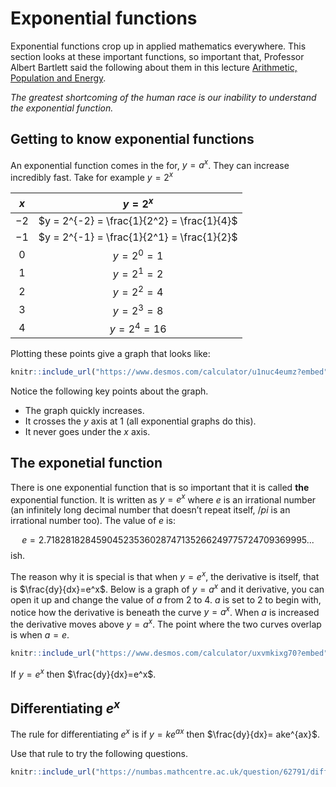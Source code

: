 # Exponential functions

Exponential functions crop up in applied mathematics everywhere. This section looks at these important functions, so important that, Professor Albert Bartlett said the following about them in this lecture [Arithmetic, Population and Energy](https://www.youtube.com/watch?v=sI1C9DyIi_8).

*The greatest shortcoming of the human race is our inability to understand the exponential function.*

## Getting to know exponential functions

An exponential function comes in the for, $y=a^x$. They can increase incredibly fast. Take for example $y=2^x$

| $x$ | $y=2^x$ |
|:--:|:--:|
| $-2$ | $y = 2^{-2} = \frac{1}{2^2} = \frac{1}{4}$ |
| $-1$ | $y = 2^{-1} = \frac{1}{2^1} = \frac{1}{2}$ |
| $0$ | $y = 2^{0} = 1$ |
| $1$ | $y = 2^{1} = 2$ |
| $2$ | $y = 2^{2} = 4$ |
| $3$ | $y = 2^{3} = 8$ |
| $4$ | $y = 2^{4} = 16$ |

Plotting these points give a graph that looks like:

```r
knitr::include_url("https://www.desmos.com/calculator/u1nuc4eumz?embed")
```

Notice the following key points about the graph.

:::{.callout-note}
* The graph quickly increases.
* It crosses the $y$ axis at $1$ (all exponential graphs do this).
* It never goes under the $x$ axis.
:::

## The exponetial function

There is one exponential function that is so important that it is called **the** exponential function. It is written as $y=e^x$ where $e$ is an irrational number (an infinitely long decimal number that doesn't repeat itself, $/pi$ is an irrational number too). The value of $e$ is:

$$
e = 2.71828182845904523536028747135266249775724709369995...
$$
ish.

The reason why it is special is that when $y=e^x$, the derivative is itself, that is $\frac{dy}{dx}=e^x$. Below is a graph of $y=a^x$ and it derivative, you can open it up and change the value of $a$ from $2$ to $4$. $a$ is set to $2$ to begin with, notice how the derivative is beneath the curve $y=a^x$. When $a$ is increased the derivative moves above $y=a^x$. The point where the two curves overlap is when $a=e$.

```r
knitr::include_url("https://www.desmos.com/calculator/uxvmkixg70?embed")
```

:::{.callout-note}
If $y=e^x$ then $\frac{dy}{dx}=e^x$.
:::

## Differentiating $e^x$

The rule for differentiating $e^x$ is if $y = ke^{ax}$ then $\frac{dy}{dx}= ake^{ax}$.

Use that rule to try the following questions.

```r
knitr::include_url("https://numbas.mathcentre.ac.uk/question/62791/differentiation-using-a-table-of-derivatives-4/embed/?token=c0e0c050-43ee-44bf-ac18-9377c9d3a522", height="800px")
```
